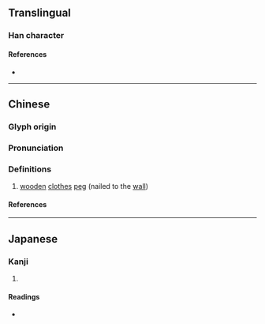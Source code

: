 {{character info/new}}
==Translingual==

===Han character===
{{Han char|rn=75|rad=木|as=09|sn=13|four=47950|canj=DBJJ|ids=⿰木軍}}

====References====
* {{Han ref|kx=0538.380|dkj=15118|dj=0926.140|hdz=21256.040|uh=694E|ud=26958|bh=DDCC|bd=56780}}

----

==Chinese==
{{zh-forms}}

===Glyph origin===
{{Han etym}}

===Pronunciation===
{{zh-pron
|m=huī,hún
|c=fai1,wan4
|mc=y
|oc=y
|ma=
|cat=n
}}

===Definitions===
{{zh-hanzi}}

# [[wooden]] [[clothes]] [[peg]] (nailed to the [[wall]])

====References====

----

==Japanese==

===Kanji===
{{ja-kanji|grade=|rs=木09}}

# {{defn|lang=ja|sort=木09}}

====Readings====
* {{ja-readings|on=[[こん]] (kon), [[ごん]] (gon), [[き]] (ki), [[くん]] (kun)|kun=[[から]] (kara), [[すき]] (suki)}}